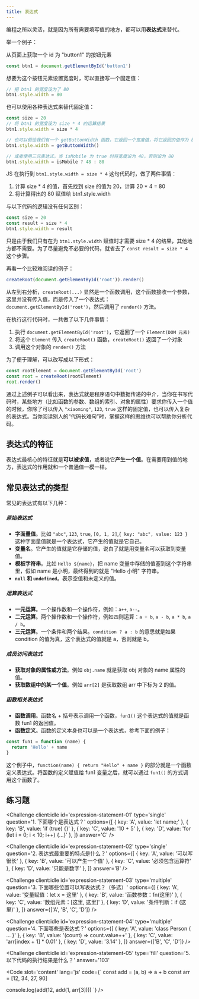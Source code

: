 ---
title: 表达式
---


编程之所以灵活，就是因为所有需要填写值的地方，都可以用**表达式**来替代。

举一个例子：

从页面上获取一个 id 为 "button1" 的按钮元素

```js
const btn1 = document.getElementById('button1')
```

想要为这个按钮元素设置宽度时，可以直接写一个固定值：

```js
// 把 btn1 的宽度设为了 80
btn1.style.width = 80
```

也可以使用各种表达式来替代固定值：

```js
const size = 20
// 将 btn1 的宽度设为 size * 4 的运算结果
btn1.style.width = size * 4

// 也可以假设我们有一个 getButtonWidth 函数，它返回一个宽度值，将它返回的值作为 btn1 的宽度
btn1.style.width = getButtonWidth()

// 或者使用三元表达式，当 isMobile 为 true 时将宽度设为 48，否则设为 80
btn1.style.width = isMobile ? 48 : 80
```

JS 在执行到 `btn1.style.width = size * 4` 这句代码时，做了两件事情：

1. 计算 size \* 4 的值，首先找到 size 的值为 20，计算 20 \* 4 = 80
2. 将计算得出的 80 赋值给 btn1.style.width

与以下代码的逻辑没有任何区别：

```js
const size = 20
const result = size * 4
btn1.style.width = result
```

只是由于我们只有在为 `btn1.style.width` 赋值时才需要 size \* 4 的结果，其他地方都不需要。为了尽量避免不必要的代码，就省去了 `const result = size * 4` 这个步骤。

再看一个比较难阅读的例子：

```js
createRoot(document.getElementById('root')).render()
```

从左到右分析，`createRoot(...)` 显然是一个函数调用，这个函数接收一个参数，这里并没有传入值，而是传入了一个表达式：`document.getElementById('root')`，然后调用了 `render()` 方法。

在执行这行代码时，一共做了以下几件事情：

1. 执行 `document.getElementById('root')`，它返回了一个 `Element(DOM 元素)`
2. 将这个 `Element` 传入 `createRoot()` 函数，`createRoot()` 返回了一个对象
3. 调用这个对象的 `render()` 方法

为了便于理解，可以改写成以下形式：

```js
const rootElement = document.getElementById('root')
const root = createRoot(rootElement)
root.render()
```

通过上述例子可以看出来，表达式就是程序语句中数据传递的中介，当你在书写代码时，某些地方（比如函数的参数、数组的索引、对象的属性）要求你传入一个值的时候，你除了可以传入 `"xiaoming"`, `123`, `true` 这样的固定值，也可以传入复杂的表达式。当你阅读别人的“代码长难句”时，掌握这样的思维也可以帮助你分析代码。

## 表达式的特征

表达式最核心的特征就是**可以被求值**，或者说它**产生一个值**。在需要用到值的地方，表达式的作用就和一个普通值一模一样。

## 常见表达式的类型

常见的表达式有以下几种：

##### 原始表达式

- **字面量值**。比如 `"abc"`, `123`, `true`, `[0, 1, 2]`,`{ key: "abc", value: 123 }` 这种字面量值就是一个表达式，它产生的值就是它自己。
- **变量名**。它产生的值就是它存储的值，说白了就是用变量名可以获取到变量值。
- **模板字符串**。比如 `Hello ${name}`，把 name 变量中存储的值塞到这个字符串里，假如 name 是小明，最终得到的就是 "Hello 小明" 字符串。
- **`null` 和 `undefined`**。表示空值和未定义的值。

##### 运算表达式

- **一元运算**。一个操作数和一个操作符，例如：`a++`, `a--`。
- **二元运算**。两个操作数和一个操作符，例如四则运算：`a + b`, `a - b`, `a * b`, `a / b`。
- **三元运算**。一个条件和两个结果。`condition ? a : b` 的意思就是如果 condition 的值为真，这个表达式的值就是 a，否则就是 b。

##### 成员访问表达式

- **获取对象的属性或方法**。例如 `obj.name` 就是获取 obj 对象的 name 属性的值。
- **获取数组中的某一个值**。例如 `arr[2]` 是获取数组 arr 中下标为 2 的值。

##### 函数相关表达式

- **函数调用**。函数名 + 括号表示调用一个函数，`fun1()` 这个表达式的值就是函数 fun1 的返回值。
- **函数定义**<Badge text='重点' variant='danger' />。函数的定义本身也可以是一个表达式，参考下面的例子：

```js
const fun1 = function (name) {
  return 'Hello' + name
}
```

这个例子中，`function(name) { return "Hello" + name }` 的部分就是一个函数定义表达式。将函数的定义赋值给 fun1 变量之后，就可以通过 `fun1()` 的方式调用这个函数了。

## 练习题

<Challenge
  client:idle
  id='expression-statement-01'
  type='single'
  question='1. 下面哪个是表达式？'
  options={[
    { key: 'A', value: 'let name;' },
    { key: 'B', value: 'if (true) {}' },
    { key: 'C', value: '10 + 5' },
    { key: 'D', value: 'for (let i = 0; i < 10; i++) {...}' },
  ]}
  answer='C'
/>

<Challenge
  client:idle
  id='expression-statement-02'
  type='single'
  question='2. 表达式最重要的特点是什么？'
  options={[
    { key: 'A', value: '可以写很长' },
    { key: 'B', value: '可以产生一个值' },
    { key: 'C', value: '必须包含运算符' },
    { key: 'D', value: '只能是数字' },
  ]}
  answer='B'
/>

<Challenge
  client:idle
  id='expression-statement-03'
  type='multiple'
  question='3. 下面哪些位置可以写表达式？（多选）'
  options={[
    { key: 'A', value: '变量赋值：let x = 这里' },
    { key: 'B', value: '函数参数：fn(这里)' },
    { key: 'C', value: '数组元素：[这里, 这里]' },
    { key: 'D', value: '条件判断：if (这里)' },
  ]}
  answer={['A', 'B', 'C', 'D']}
/>

<Challenge
  client:idle
  id='expression-statement-04'
  type='multiple'
  question='4. 下面哪些是表达式？'
  options={[
    { key: 'A', value: 'class Person { ... }' },
    { key: 'B', value: '(count) => count.value++' },
    { key: 'C', value: 'arr[index + 1] * 0.01' },
    { key: 'D', value: '3.14' },
  ]}
  answer={['B', 'C', 'D']}
/>

<Challenge
  client:idle
  id='expression-statement-05'
  type='fill'
  question='5. 以下代码的执行结果是什么？'
  answer='103'
>
  <Code
    slot='content'
    lang='js'
    code={`
const add = (a, b) => a + b
const arr = [12, 34, 27, 90]

console.log(add(12, add(1, arr[3])))
`}
/>

</Challenge>
